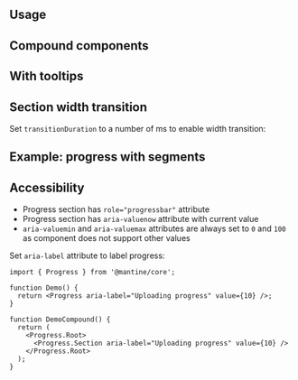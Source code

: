 

## Usage

<Demo data={ProgressDemos.usage} />

## Compound components

<Demo data={ProgressDemos.compound} />

## With tooltips

<Demo data={ProgressDemos.tooltips} />

## Section width transition

Set `transitionDuration` to a number of ms to enable width transition:

<Demo data={ProgressDemos.transition} />

## Example: progress with segments

<Demo data={ProgressDemos.segments} />

<StylesApiSelectors component="Progress" />

<Demo data={ProgressDemos.stylesApi} />

## Accessibility

- Progress section has `role="progressbar"` attribute
- Progress section has `aria-valuenow` attribute with current value
- `aria-valuemin` and `aria-valuemax` attributes are always set to `0` and `100` as component does not support other values

Set `aria-label` attribute to label progress:

```tsx
import { Progress } from '@mantine/core';

function Demo() {
  return <Progress aria-label="Uploading progress" value={10} />;
}

function DemoCompound() {
  return (
    <Progress.Root>
      <Progress.Section aria-label="Uploading progress" value={10} />
    </Progress.Root>
  );
}
```
